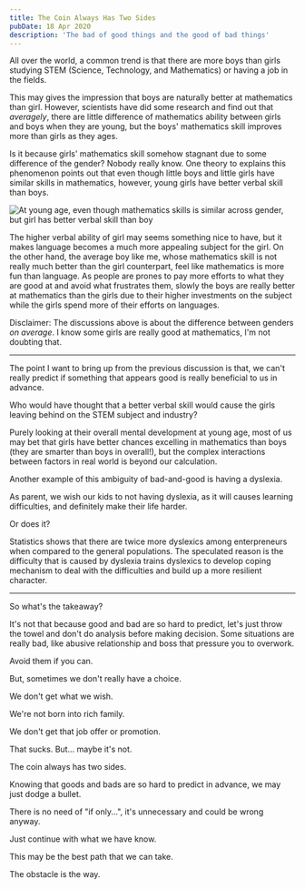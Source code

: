 ```yaml
---
title: The Coin Always Has Two Sides
pubDate: 18 Apr 2020
description: 'The bad of good things and the good of bad things'
---
```


All over the world, a common trend is that there are more boys than girls studying STEM (Science, Technology, and Mathematics) or having a job in the fields.

This may gives the impression that boys are naturally better at mathematics than girl. However, scientists have did some research and find out that _averagely_, there are little difference of mathematics ability between girls and boys when they are young, but the boys' mathematics skill improves more than girls as they ages.

Is it because girls' mathematics skill somehow stagnant due to some difference of the gender? Nobody really know. One theory to explains this phenomenon points out that even though little boys and little girls have similar skills in mathematics, however, young girls have better verbal skill than boys.

![At young age, even though mathematics skills is similar across gender, but girl has better verbal skill than boy](https://res.cloudinary.com/djzsjzasg/image/upload/v1674742616/malcolm-kee/_boys-vs-girls_sycei3.jpg)

The higher verbal ability of girl may seems something nice to have, but it makes language becomes a much more appealing subject for the girl. On the other hand, the average boy like me, whose mathematics skill is not really much better than the girl counterpart, feel like mathematics is more fun than language. As people are prones to pay more efforts to what they are good at and avoid what frustrates them, slowly the boys are really better at mathematics than the girls due to their higher investments on the subject while the girls spend more of their efforts on languages.

<aside>

Disclaimer: The discussions above is about the difference between genders _on average_. I know some girls are really good at mathematics, I'm not doubting that.

</aside>

---

The point I want to bring up from the previous discussion is that, we can't really predict if something that appears good is really beneficial to us in advance.

Who would have thought that a better verbal skill would cause the girls leaving behind on the STEM subject and industry?

Purely looking at their overall mental development at young age, most of us may bet that girls have better chances excelling in mathematics than boys (they are smarter than boys in overall!), but the complex interactions between factors in real world is beyond our calculation.

Another example of this ambiguity of bad-and-good is having a dyslexia.

As parent, we wish our kids to not having dyslexia, as it will causes learning difficulties, and definitely make their life harder.

Or does it?

Statistics shows that there are twice more dyslexics among enterpreneurs when compared to the general populations. The speculated reason is the difficulty that is caused by dyslexia trains dyslexics to develop coping mechanism to deal with the difficulties and build up a more resilient character.

---

So what's the takeaway?

It's not that because good and bad are so hard to predict, let's just throw the towel and don't do analysis before making decision. Some situations are really bad, like abusive relationship and boss that pressure you to overwork.

Avoid them if you can.

But, sometimes we don't really have a choice.

We don't get what we wish.

We're not born into rich family.

We don't get that job offer or promotion.

That sucks. But... maybe it's not.

The coin always has two sides.

Knowing that goods and bads are so hard to predict in advance, we may just dodge a bullet.

There is no need of "if only...", it's unnecessary and could be wrong anyway.

Just continue with what we have know.

This may be the best path that we can take.

The obstacle is the way.
